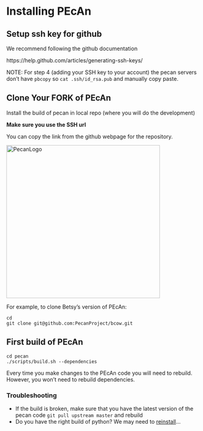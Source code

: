# Installing PEcAn

## Setup ssh key for github

We recommend following the github documentation

https://help.github.com/articles/generating-ssh-keys/ 

NOTE: For step 4 (adding your SSH key to your account)
the pecan servers don't have `pbcopy` so `cat .ssh/id_rsa.pub` and manually copy paste. 

## Clone Your FORK of PEcAn

Install the build of pecan in local repo (where you will do the development)

**Make sure you use the SSH url**

You can copy the link from the github webpage for the repository. 

<img src="git_link.png" alt="PecanLogo" align="middle" style="width: 400px;"/> 

For example, to clone Betsy's version of PEcAn:
```
cd
git clone git@github.com:PecanProject/bcow.git
```

## First build of PEcAn

```
cd pecan
./scripts/build.sh --dependencies 
```

Every time you make changes to the PEcAn code you will need to rebuild. However, you won't need to rebuild dependencies. 

### Troubleshooting

- If the build is broken, make sure that you have the latest version of the pecan code `git pull upstream master` and rebuild 
- Do you have the right build of python? We may need to [reinstall](http://toomuchdata.com/2014/02/16/how-to-install-python-on-centos/)...


